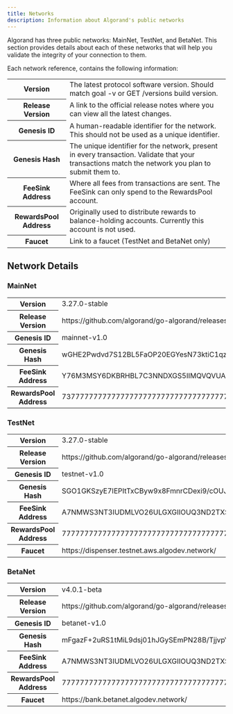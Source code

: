 ```yaml
---
title: Networks
description: Information about Algorand's public networks
---
```


Algorand has three public networks: MainNet, TestNet, and BetaNet. This section provides details about each of these networks that will help you validate the integrity of your connection to them.

Each network reference, contains the following information:

<table>
  <tr>
    <th>Version</th>
    <td>
      The latest protocol software version. Should match goal -v or GET /versions build version.
    </td>
  </tr>
  <tr>
    <th>Release Version</th>
    <td>A link to the official release notes where you can view all the latest changes.</td>
  </tr>
  <tr>
    <th>Genesis ID</th>
    <td>
      A human-readable identifier for the network. This should not be used as a unique identifier.
    </td>
  </tr>
  <tr>
    <th>Genesis Hash</th>
    <td>
      The unique identifier for the network, present in every transaction. Validate that your
      transactions match the network you plan to submit them to.
    </td>
  </tr>
  <tr>
    <th>FeeSink Address</th>
    <td>
      Where all fees from transactions are sent. The FeeSink can only spend to the RewardsPool
      account.
    </td>
  </tr>
  <tr>
    <th>RewardsPool Address</th>
    <td>
      Originally used to distribute rewards to balance-holding accounts. Currently this account is
      not used.
    </td>
  </tr>
  <tr>
    <th>Faucet</th>
    <td>Link to a faucet (TestNet and BetaNet only)</td>
  </tr>
</table>

## Network Details

### MainNet

<table>
  <tr>
    <th>Version</th>
    <td>3.27.0-stable</td>
  </tr>
  <tr>
    <th>Release Version</th>
    <td>https://github.com/algorand/go-algorand/releases/tag/v3.27.0-stable</td>
  </tr>
  <tr>
    <th>Genesis ID</th>
    <td>mainnet-v1.0</td>
  </tr>
  <tr>
    <th>Genesis Hash</th>
    <td>wGHE2Pwdvd7S12BL5FaOP20EGYesN73ktiC1qzkkit8=</td>
  </tr>
  <tr>
    <th>FeeSink Address</th>
    <td>Y76M3MSY6DKBRHBL7C3NNDXGS5IIMQVQVUAB6MP4XEMMGVF2QWNPL226CA</td>
  </tr>
  <tr>
    <th>RewardsPool Address</th>
    <td>737777777777777777777777777777777777777777777777777UFEJ2CI</td>
  </tr>
</table>

### TestNet

<table>
  <tr>
    <th>Version</th>
    <td>3.27.0-stable</td>
  </tr>
  <tr>
    <th>Release Version</th>
    <td>https://github.com/algorand/go-algorand/releases/tag/v3.27.0-stable</td>
  </tr>
  <tr>
    <th>Genesis ID</th>
    <td>testnet-v1.0</td>
  </tr>
  <tr>
    <th>Genesis Hash</th>
    <td>SGO1GKSzyE7IEPItTxCByw9x8FmnrCDexi9/cOUJOiI=</td>
  </tr>
  <tr>
    <th>FeeSink Address</th>
    <td>A7NMWS3NT3IUDMLVO26ULGXGIIOUQ3ND2TXSER6EBGRZNOBOUIQXHIBGDE</td>
  </tr>
  <tr>
    <th>RewardsPool Address</th>
    <td>7777777777777777777777777777777777777777777777777774MSJUVU</td>
  </tr>
  <tr>
    <th>Faucet</th>
    <td>https://dispenser.testnet.aws.algodev.network/</td>
  </tr>
</table>

### BetaNet

<table>
  <tr>
    <th>Version</th>
    <td>v4.0.1-beta</td>
  </tr>
  <tr>
    <th>Release Version</th>
    <td>https://github.com/algorand/go-algorand/releases/tag/v4.0.1-beta</td>
  </tr>
  <tr>
    <th>Genesis ID</th>
    <td>betanet-v1.0</td>
  </tr>
  <tr>
    <th>Genesis Hash</th>
    <td>mFgazF+2uRS1tMiL9dsj01hJGySEmPN28B/TjjvpVW0=</td>
  </tr>
  <tr>
    <th>FeeSink Address</th>
    <td>A7NMWS3NT3IUDMLVO26ULGXGIIOUQ3ND2TXSER6EBGRZNOBOUIQXHIBGDE</td>
  </tr>
  <tr>
    <th>RewardsPool Address</th>
    <td>7777777777777777777777777777777777777777777777777774MSJUVU</td>
  </tr>
  <tr>
    <th>Faucet</th>
    <td>https://bank.betanet.algodev.network/</td>
  </tr>
</table>
